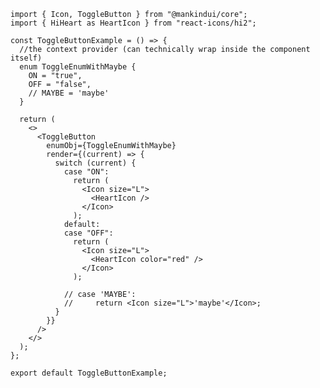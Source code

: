 ```tsx
import { Icon, ToggleButton } from "@mankindui/core";
import { HiHeart as HeartIcon } from "react-icons/hi2";

const ToggleButtonExample = () => {
  //the context provider (can technically wrap inside the component itself)
  enum ToggleEnumWithMaybe {
    ON = "true",
    OFF = "false",
    // MAYBE = 'maybe'
  }

  return (
    <>
      <ToggleButton
        enumObj={ToggleEnumWithMaybe}
        render={(current) => {
          switch (current) {
            case "ON":
              return (
                <Icon size="L">
                  <HeartIcon />
                </Icon>
              );
            default:
            case "OFF":
              return (
                <Icon size="L">
                  <HeartIcon color="red" />
                </Icon>
              );

            // case 'MAYBE':
            //     return <Icon size="L">'maybe'</Icon>;
          }
        }}
      />
    </>
  );
};

export default ToggleButtonExample;
```
